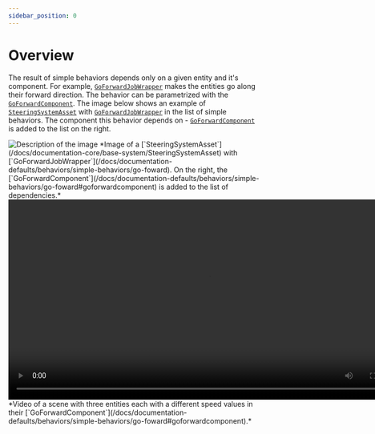 ```yaml
---
sidebar_position: 0
---
```


# Overview

The result of simple behaviors depends only on a given entity and it's component. For example, [`GoForwardJobWrapper`](/docs/documentation-defaults/behaviors/simple-behaviors/go-foward) makes the entities go along their forward direction. The behavior can be parametrized with the [`GoForwardComponent`](/docs/documentation-defaults/behaviors/simple-behaviors/go-foward#goforwardcomponent). The image below shows an example of [`SteeringSystemAsset`](/docs/documentation-core/base-system/SteeringSystemAsset) with [`GoForwardJobWrapper`](/docs/documentation-defaults/behaviors/simple-behaviors/go-foward) in the list of simple behaviors. The component this behavior depends on - [`GoForwardComponent`](/docs/documentation-defaults/behaviors/simple-behaviors/go-foward#goforwardcomponent) is added to the list on the right.

<img src="/img/MinimalSteeringSystem.png" alt="Description of the image"/>
*Image of a [`SteeringSystemAsset`](/docs/documentation-core/base-system/SteeringSystemAsset) with [`GoForwardJobWrapper`](/docs/documentation-defaults/behaviors/simple-behaviors/go-foward). On the right, the [`GoForwardComponent`](/docs/documentation-defaults/behaviors/simple-behaviors/go-foward#goforwardcomponent) is added to the list of dependencies.*

<video controls width="800">
  <source src="/videos/GoForwardVideo.mp4" type="video/mp4" />
  Your browser does not support the video tag.
</video>
*Video of a scene with three entities each with a different speed values in their [`GoForwardComponent`](/docs/documentation-defaults/behaviors/simple-behaviors/go-foward#goforwardcomponent).*